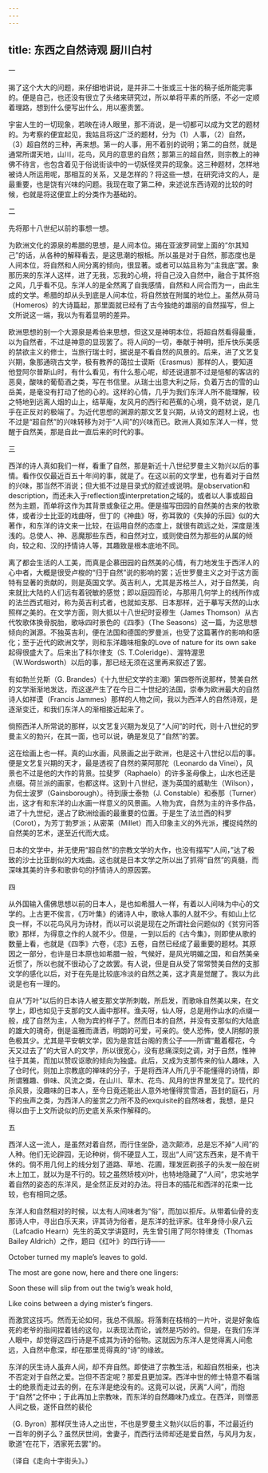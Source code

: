 ```yaml
---
---
---
```

title: 东西之自然诗观 厨川白村
---



一

揭了这个大大的问题，来仔细地讲说，是并非二十张或三十张的稿子纸所能完事的。便是自己，也还没有很立了头绪来研究过，所以单将平素的所感，不必一定顺着理路，想到什么便写出什么，用以塞责罢。

宇宙人生的一切现象，若映在诗人眼里，那不消说，是一切都可以成为文艺的题材的。为考察的便宜起见，我姑且将这广泛的题材，分为（1）人事，（2）自然，（3）超自然的三种，再来想。第一的人事，用不着别的说明；第二的自然，就是通常所谓天地，山川，花鸟，风月的意思的自然；那第三的超自然，则宗教上的神佛不待言，也包含着见于俗说街谈中的一切妖怪灵异的现象。这三种题材，怎样地被诗人所运用呢，那相互的关系，又是怎样的？将这些一想，在研究诗文的人，是最重要，也是饶有兴味的问题。我现在取了第二种，来述说东西诗观的比较的时候，也就是将这便宜上的分类作为基础的。

二

先将那十八世纪以前的事想一想。

为欧洲文化的源泉的希腊的思想，是人间本位。揭在亚波罗祠堂上面的“尔其知己”的话，从各种的解释看去，是这思潮的根柢。所以虽是对于自然，那态度也是人间本位，将自然和人间分离的倾向，很显著。或者可以姑且称为“主我底”罢。象那历来的东洋人这样，进了无我，忘我的心境，将自己没入自然中，融合于其怀抱之风，几乎看不见。东洋人的是全然离了自我感情，自然和人间合而为一，由此生成的文学。希腊的却从头到底是人间本位，将自然放在附属的地位上。虽然从荷马（Homeros）的大诗篇起，那里面就已经有了古今独绝的雄丽的自然描写，但上文所说这一端，我以为有着显明的差异。

欧洲思想的别一个大源泉是希伯来思想，但这又是神明本位，将超自然看得最重，以为自然者，不过是神意的显现罢了。将人间的一切，奉献于神明，拒斥快乐美感的禁欲主义的修士，当旅行瑞士时，据说是不看自然的风景的。后来，进了文艺复兴期，象那通晓古文学，极有教养的蔼拉士谟斯（Erasmus）那样的人，要知道他登阿尔普斯山时，有什么看见，有什么惹心呢，却还说道那不过是悒郁的客店的恶臭，酸味的葡萄酒之类，写在书信里。从瑞士出意大利之际，负着万古的雪的山岳美，是毫没有打动了他的心的。这样的心情，几乎为我们东洋人所不能理解，较之特地到远离人烟的山上，结草庵，友风月的西行和芭蕉的心境，竟不妨说，是几乎在正反对的极端了。为近代思想的渊源的那文艺复兴期，从诗文的题材上说，也不过是“超自然”的兴味转移为对于“人间”的兴味而已。欧洲人真如东洋人一样，觉醒于自然美，那是自此一直后来的时代的事。

三

西洋的诗人真如我们一样，看重了自然，那是新近十八世纪罗曼主义勃兴以后的事情。看作仅仅最近百五十年间的事，就是了。在这以前的文学里，也有着对于自然的兴味，那当然不消说；但大抵不过是目录式的叙述或说明。是observation和description，而还未入于reflection或interpretation之域的。或者以人事或超自然为主题，而单将这作为其背景或象征之用。便是描写田园的自然美的古来的牧歌体，或者沙士比亚的戏曲呀，但丁的《神曲》呀，弥耳敦的《失掉的乐园》似的大著作，和东洋的诗文来一比较，在运用自然的态度上，就很有疏远之处，深度是浅浅的。总使人、神、恶魔那些东西，和自然对立，或则使自然为那些的从属的倾向，较之和、汉的抒情诗人等，其趣致是根本底地不同。

离了都会生活的人工美，而真是企慕田园的自然美的心情，有力地发生于西洋人的心中者，大概是很受卢梭的“归于自然”说的影响的罢；近世罗曼主义之对于这方面特有显著的贡献的，则是英国文学。英吉利人，尤其是苏格兰人，对于自然美，向来就比大陆的人们远有着锐敏的感觉；即以庭园而论，与那用几何学上的线所作成的法兰西式相对，称为英吉利式者，也就如支那、日本那样，近于摹写天然的山水照样之美的。在文学方面，则大抵以十八世纪时妥穆生（James Thomson）从古代牧歌体换骨脱胎，歌咏四时景色的《四季》（The Seasons）这一篇，为这思想倾向的渊源。不独英吉利，便在法国和德国的罗曼派，也受了这篇著作的影响和感化；至于近代的欧洲文学，则和东洋趣味相象的Love of nature for its own sake起得很盛大了。后来出了科尔律支（S. T.Coleridge）、渥特渥思（W.Wordsworth）以后的事，那已经无须在这里再来叙述了罢。

有如勃兰兑斯（G. Brandes）《十九世纪文学的主潮》第四卷所说那样，赞美自然的文学渐渐地发达，而这遂产生了在今日二十世纪的法国，崇奉为欧洲最大的自然诗人如祥谟（Francis Jammes）那样的人物之间，我以为西洋人的自然诗观，是逐渐变迁，和我们东洋人的渐相接近起来了。

倘照西洋人所常说的那样，以文艺复兴期为发见了“人间”的时代，则十八世纪的罗曼主义的勃兴，在其一面，也可以说，确是发见了“自然”的罢。

这在绘画上也一样。真的山水画，风景画之出于欧洲，也是这十八世纪以后的事。便是文艺复兴期的天才，最是透视了自然的莱阿那陀（Leonardo da Vinei），风景也不过是他的大作的背景。拉斐罗（Raphaelo）的许多圣母像上，山水也还是点缀。荷兰派的画家，也都这样。这到十八世纪，遂为英国的威勒生（Wilson），为侃士波罗（Gainsborough）。待到康士泰勃（J. Constable）和泰那（Turner）出，这才有和东洋的山水画一样意义的风景画。人物为宾，自然为主的许多作品，进了十九世纪，遂占了欧洲绘画的最重要的位置。于是生了法兰西的科罗（Corot），为芳丁勃罗派；从密莱（Millet）而入印象主义的外光派，攫捉纯然的自然美的艺术，遂至近代而大成。

日本的文学中，并无使用“超自然”的宗教文学的大作，也没有描写“人间，”达了极致的沙士比亚剧似的大戏曲。这也就是日本文学之所以出了抓得“自然”的真髓，而深味其美的许多和歌俳句的抒情诗人的原因罢。

四

从外国输入儒佛思想以前的日本人，是也如希腊人一样，有着以人间味为中心的文学的。上古更不俟言，《万叶集》的诸诗人中，歌咏人事的人就不少。有如山上忆良一样，不以花鸟风月为诗材，而以可以说是现在之所谓社会问题似的《贫穷问答歌》那样，为得意之作的人就不少。但是，一到以后的《古今集》，则即使从歌的数量上看，也就是《四季》六卷，《恋》五卷，自然已经成了最重要的题材。其原因之一部分，也许是日本原也如希腊一般，气候好，是风光明媚之国，和自然美亲近惯了，所以也就不很动心了之故罢。有人说，但是自从受了常常赞美自然的支那文学的感化以后，对于在先是比较底冷淡的自然之美，这才真是觉醒了。我以为此说是也有一理的。

自从“万叶”以后的日本诗人被支那文学所刺戟，所启发，而歌咏自然美以来，在文学上，即也如见于支那的文人画中那样。渔夫呀，仙人呀，总是用作山水的点缀一般，成了自然为主，人物为宾的样子了。然而日本的自然，并没有支那似的大陆底的雄大的瑰奇，倒是温雅而潇洒，明朗的可爱，可亲的。使人恐怖，使人阴郁的景色极其少。尤其是平安朝文学，因为是宫廷台阁的贵公子——所谓“戴着樱花，今天又过去了”的大官人的文学，所以很宽心，没有悲痛深刻之调，对于自然，惟神往于其美，而加以赞叹讴歌的倾向为独盛。此后，又成为支那传来的仙人趣味，入了仓时代，则加上宗教底的禅味的分子，于是将西洋人所几乎不能懂得的诗情，即所谓雅趣、俳味、风流之类，在山川、草木、花鸟、风月的世界里发见了。现代的杀风景，没趣味的日本人，至今日竟还能出人意外地懂得赏雪酒，苔封的庭石，月下的虫声之类，为西洋人的鉴赏之力所不及的exquisite的自然味者，我想，是只得以由于上文所说似的历史底关系来作解释的。

五

西洋人这一流人，是虽然对着自然，而行住坐卧，造次颠沛，总是忘不掉“人间”的人种。他们无论辟园，无论种树，倘不硬显人工，现出“人间”这东西来，是不肯干休的。倘不用几何上的线分划了道路、草地、花圃，理发匠剃孩子的头发一般在树木上加工，就以为是不行的。较之虽然矫枝刈叶，也特地隐藏了“人间”，忠实地学着自然的姿态的东洋风，是全然正反对的办法。将日本的插花和西洋的花束一比较，也有相同之感。

东洋人和自然相对的时候，以太有人间味者为“俗”，而加以拒斥。从带着仙骨的支那诗人中，寻出白乐天来，评其诗为俗者，是东洋的批评家。往年身侍小泉八云（Lafcadio Hearn）先生的英文学讲筵时，先生曾引用了阿尔特律支（Thomas Bailey Aldrich）之作，题曰《红叶》的四行诗——

October turned my maple’s leaves to gold.

The most are gone now, here and there one lingers:

Soon these will slip from out the twig’s weak hold,

Like coins between a dying mister’s fingers.

而激赏这技巧。然而无论如何，我总不佩服。将落剩在枝梢的一片叶，说是好象临死的老爷的指间捏着钱的这句，以表现法而论，诚然是巧妙的。但是，在我们东洋人眼中，却觉得这四行诗是不成其为诗的俗物。这就因为东洋人是觉得离人间愈远，入自然中愈深，却在那里觅得真的“诗”的缘故。

东洋的厌生诗人虽弃人间，却不弃自然。即使进了宗教生活，和超自然相亲，也决不否定对于自然之爱。岂但不否定呢？那爱且更加深。西洋中世的修士特意不看瑞士的绝景而走过去的例，在东洋是绝没有的。这竟可以说，厌离“人间”，而抱于“自然”之怀中；于此再加上宗教味，而东洋的自然趣味乃成立。在西洋，则憎恶人间之极，遂怀自然的裴伦

（G. Byron）那样厌生诗人之出世，不也是罗曼主义勃兴以后的事，不过最近约一百年的例子么？虽然厌世间，舍妻子，而西行法师却还是爱自然，与风月为友，歌道“在花下，洒家死去罢”的。

（译自《走向十字街头》。）